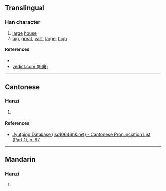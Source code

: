 {{character info/new}}
==Translingual==

===Han character===
{{Han char|rn=40|rad=宀|as=18|sn=21|four=|canj=JUJT|ids=⿱宀豐}}

# [[large]] [[house]]
# [[big]], [[great]], [[vast]], [[large]], [[high]]

====References====
* {{Han ref|kx=0293.160|dkj=07380|dj=0580.030|hdz=20959.030|uh=5BF7|ud=23543}}
* [http://yedict.com/htm/5B/5BF7.htm yedict.com (叶典)]

----

==Cantonese==

===Hanzi===
{{yue-hanzi|jyut=[[fung1]]|y=fung1}}

# {{defn|lang=yue|sort=宀18}}

====References====
* [http://www.iso10646hk.net/jp/document/download.jsp Jyutping Database (iso10646hk.net) - Cantonese Pronunciation List (Part 1), p. 97]

----

==Mandarin==

===Hanzi===
{{cmn-hanzi|pin=[[fēng]] ([[feng1]])|wg=feng<sup>1</sup>}}

# {{defn|lang=cmn|sort=宀18}}